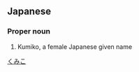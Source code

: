 ==Japanese==
{{ja-kanjitab|恭|実|子}}

===Proper noun===
{{ja-pos|proper|くみこ}}
# Kumiko, a female Japanese given name

[[Category:Japanese female given names|くみこ]]